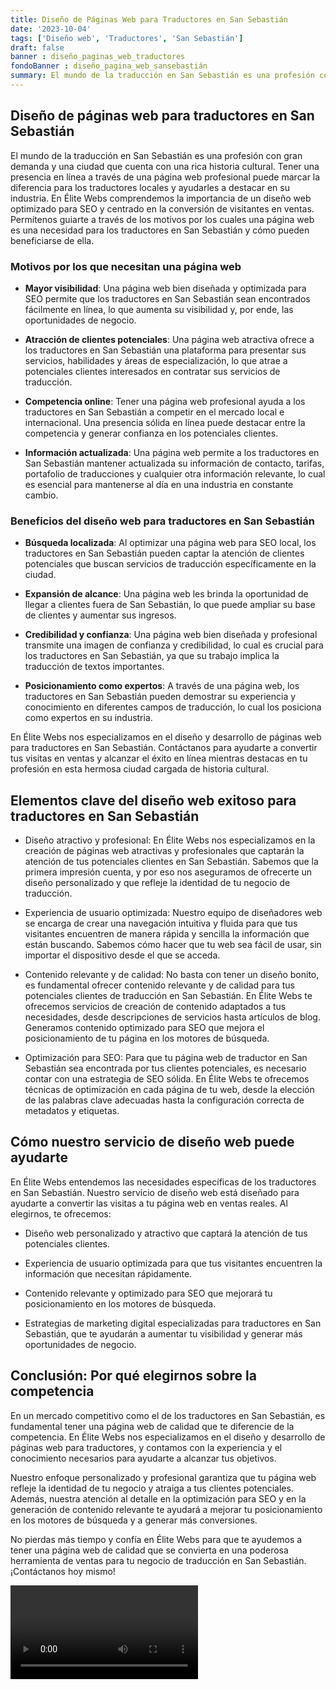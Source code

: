 ```yaml
---
title: Diseño de Páginas Web para Traductores en San Sebastián
date: '2023-10-04'
tags: ['Diseño web', 'Traductores', 'San Sebastián']
draft: false
banner : diseño_paginas_web_traductores
fondoBanner : diseño_pagina_web_sansebastián
summary: El mundo de la traducción en San Sebastián es una profesión con gran demanda y una ciudad que cuenta con una rica historia cultural. Tener una presencia en línea a través de una página web profesional puede marcar la diferencia para los traductores locales y ayudarles a destacar en su industria. En Élite Webs comprendemos la importancia de un diseño web optimizado para SEO y centrado en la conversión de visitantes en ventas. Permítenos guiarte a través de los motivos por los cuales una página web es una necesidad para los traductores en San Sebastián y cómo pueden beneficiarse de ella.
---
```


## Diseño de páginas web para traductores en San Sebastián

El mundo de la traducción en San Sebastián es una profesión con gran demanda y una ciudad que cuenta con una rica historia cultural. Tener una presencia en línea a través de una página web profesional puede marcar la diferencia para los traductores locales y ayudarles a destacar en su industria. En Élite Webs comprendemos la importancia de un diseño web optimizado para SEO y centrado en la conversión de visitantes en ventas. Permítenos guiarte a través de los motivos por los cuales una página web es una necesidad para los traductores en San Sebastián y cómo pueden beneficiarse de ella.

### Motivos por los que necesitan una página web

- **Mayor visibilidad**: Una página web bien diseñada y optimizada para SEO permite que los traductores en San Sebastián sean encontrados fácilmente en línea, lo que aumenta su visibilidad y, por ende, las oportunidades de negocio.

- **Atracción de clientes potenciales**: Una página web atractiva ofrece a los traductores en San Sebastián una plataforma para presentar sus servicios, habilidades y áreas de especialización, lo que atrae a potenciales clientes interesados en contratar sus servicios de traducción.

- **Competencia online**: Tener una página web profesional ayuda a los traductores en San Sebastián a competir en el mercado local e internacional. Una presencia sólida en línea puede destacar entre la competencia y generar confianza en los potenciales clientes.

- **Información actualizada**: Una página web permite a los traductores en San Sebastián mantener actualizada su información de contacto, tarifas, portafolio de traducciones y cualquier otra información relevante, lo cual es esencial para mantenerse al día en una industria en constante cambio.

### Beneficios del diseño web para traductores en San Sebastián

- **Búsqueda localizada**: Al optimizar una página web para SEO local, los traductores en San Sebastián pueden captar la atención de clientes potenciales que buscan servicios de traducción específicamente en la ciudad.

- **Expansión de alcance**: Una página web les brinda la oportunidad de llegar a clientes fuera de San Sebastián, lo que puede ampliar su base de clientes y aumentar sus ingresos.

- **Credibilidad y confianza**: Una página web bien diseñada y profesional transmite una imagen de confianza y credibilidad, lo cual es crucial para los traductores en San Sebastián, ya que su trabajo implica la traducción de textos importantes.

- **Posicionamiento como expertos**: A través de una página web, los traductores en San Sebastián pueden demostrar su experiencia y conocimiento en diferentes campos de traducción, lo cual los posiciona como expertos en su industria.

En Élite Webs nos especializamos en el diseño y desarrollo de páginas web para traductores en San Sebastián. Contáctanos para ayudarte a convertir tus visitas en ventas y alcanzar el éxito en línea mientras destacas en tu profesión en esta hermosa ciudad cargada de historia cultural.

<GifSeo />

<Cta />

## Elementos clave del diseño web exitoso para traductores en San Sebastián

- Diseño atractivo y profesional: En Élite Webs nos especializamos en la creación de páginas web atractivas y profesionales que captarán la atención de tus potenciales clientes en San Sebastián. Sabemos que la primera impresión cuenta, y por eso nos aseguramos de ofrecerte un diseño personalizado y que refleje la identidad de tu negocio de traducción.

- Experiencia de usuario optimizada: Nuestro equipo de diseñadores web se encarga de crear una navegación intuitiva y fluida para que tus visitantes encuentren de manera rápida y sencilla la información que están buscando. Sabemos cómo hacer que tu web sea fácil de usar, sin importar el dispositivo desde el que se acceda.

- Contenido relevante y de calidad: No basta con tener un diseño bonito, es fundamental ofrecer contenido relevante y de calidad para tus potenciales clientes de traducción en San Sebastián. En Élite Webs te ofrecemos servicios de creación de contenido adaptados a tus necesidades, desde descripciones de servicios hasta artículos de blog. Generamos contenido optimizado para SEO que mejora el posicionamiento de tu página en los motores de búsqueda.

- Optimización para SEO: Para que tu página web de traductor en San Sebastián sea encontrada por tus clientes potenciales, es necesario contar con una estrategia de SEO sólida. En Élite Webs te ofrecemos técnicas de optimización en cada página de tu web, desde la elección de las palabras clave adecuadas hasta la configuración correcta de metadatos y etiquetas.

## Cómo nuestro servicio de diseño web puede ayudarte

En Élite Webs entendemos las necesidades específicas de los traductores en San Sebastián. Nuestro servicio de diseño web está diseñado para ayudarte a convertir las visitas a tu página web en ventas reales. Al elegirnos, te ofrecemos:

- Diseño web personalizado y atractivo que captará la atención de tus potenciales clientes.

- Experiencia de usuario optimizada para que tus visitantes encuentren la información que necesitan rápidamente.

- Contenido relevante y optimizado para SEO que mejorará tu posicionamiento en los motores de búsqueda.

- Estrategias de marketing digital especializadas para traductores en San Sebastián, que te ayudarán a aumentar tu visibilidad y generar más oportunidades de negocio.

## Conclusión: Por qué elegirnos sobre la competencia

En un mercado competitivo como el de los traductores en San Sebastián, es fundamental tener una página web de calidad que te diferencie de la competencia. En Élite Webs nos especializamos en el diseño y desarrollo de páginas web para traductores, y contamos con la experiencia y el conocimiento necesarios para ayudarte a alcanzar tus objetivos.

Nuestro enfoque personalizado y profesional garantiza que tu página web refleje la identidad de tu negocio y atraiga a tus clientes potenciales. Además, nuestra atención al detalle en la optimización para SEO y en la generación de contenido relevante te ayudará a mejorar tu posicionamiento en los motores de búsqueda y a generar más conversiones.

No pierdas más tiempo y confía en Élite Webs para que te ayudemos a tener una página web de calidad que se convierta en una poderosa herramienta de ventas para tu negocio de traducción en San Sebastián. ¡Contáctanos hoy mismo!

<Video />

<CtaBot job='Traductores' city='San Sebastián'/>

<Gmaps query='San Sebastián+españa+maps' />